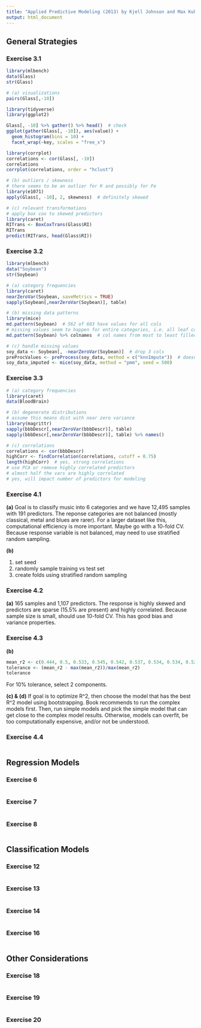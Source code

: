 ```yaml
---
title: "Applied Predictive Modeling (2013) by Kjell Johnson and Max Kuhn -- Student Solutions"
output: html_document
---
```


## General Strategies

### Exercise 3.1

```r
library(mlbench)
data(Glass)
str(Glass)

# (a) visualizations
pairs(Glass[,-10])

library(tidyverse)
library(ggplot2)

Glass[, -10] %>% gather() %>% head()  # check
ggplot(gather(Glass[, -10]), aes(value)) +
  geom_histogram(bins = 10) +
  facet_wrap(~key, scales = "free_x")

library(corrplot)
correlations <- cor(Glass[, -10])
correlations
corrplot(correlations, order = "hclust")

# (b) outliers / skewness
# there seems to be an outlier for K and possibly for Fe
library(e1071)
apply(Glass[, -10], 2, skewness)  # definitely skewed

# (c) relevant transformations
# apply box cox to skewed predictors
library(caret)
RITrans <- BoxCoxTrans(Glass$RI)
RITrans
predict(RITrans, head(Glass$RI))

```

### Exercise 3.2

```r
library(mlbench)
data("Soybean")
str(Soybean)

# (a) category frequencies
library(caret)
nearZeroVar(Soybean, saveMetrics = TRUE)
sapply(Soybean[,nearZeroVar(Soybean)], table)

# (b) missing data patterns
library(mice)
md.pattern(Soybean)  # 562 of 683 have values for all cols
# missing values seem to happen for entire categories, i.e. all leaf cols
md.pattern(Soybean) %>% colnames  # col names from most to least filled out

# (c) handle missing values 
soy_data <- Soybean[, -nearZeroVar(Soybean)]  # drop 3 cols
preProcValues <- preProcess(soy_data, method = c("knnImpute"))  # doesn't work bc of categorical vars?
soy_data_imputed <- mice(soy_data, method = "pmm", seed = 500)
```

### Exercise 3.3

```r
# (a) category frequencies
library(caret)
data(BloodBrain)

# (b) degenerate distributions
# assume this means dist with near zero variance
library(magrittr)
sapply(bbbDescr[,nearZeroVar(bbbDescr)], table)
sapply(bbbDescr[,nearZeroVar(bbbDescr)], table) %>% names()

# (c) correlations
correlations <- cor(bbbDescr)
highCorr <- findCorrelation(correlations, cutoff = 0.75)
length(highCorr)  # yes, strong correlations
# use PCA or remove highly correlated predictors
# almost half the vars are highly correlated
# yes, will impact number of predictors for modeling
```

### Exercise 4.1

__(a)__ Goal is to classify music into 6 categories and we have 12,495 samples with 191 predictors. The reponse categories are not balanced (mostly classical, metal and blues are rarer). For a larger dataset like this, computational efficiency is more important. Maybe go with a 10-fold CV. Because response variable is not balanced, may need to use stratified random sampling.

__(b)__ 

1. set seed
2. randomly sample training vs test set
3. create folds using stratified random sampling

### Exercise 4.2

__(a)__ 165 samples and 1,107 predictors. The response is highly skewed and predictors are sparse (15.5% are present) and highly correlated. Because sample size is small, should use 10-fold CV. This has good bias and variance properties. 

### Exercise 4.3

__(b)__ 

```r
mean_r2 <- c(0.444, 0.5, 0.533, 0.545, 0.542, 0.537, 0.534, 0.534, 0.52, 0.507)
tolerance <- (mean_r2 - max(mean_r2))/max(mean_r2)
tolerance
```

For 10% tolerance, select 2 components.

__(c) & (d)__ If goal is to optimize R^2, then choose the model that has the best R^2 model using bootstrapping. Book recommends to run the complex models first. Then, run simple models and pick the simple model that can get close to the complex model results. Otherwise, models can overfit, be too computationally expensive, and/or not be understood.

### Exercise 4.4

```r

```

## Regression Models

### Exercise 6

```r

```

### Exercise 7

```r

```

### Exercise 8

```r

```

## Classification Models

### Exercise 12

```r

```

### Exercise 13

```r

```

### Exercise 14

```r

```

### Exercise 16

```r

```

## Other Considerations

### Exercise 18

```r

```

### Exercise 19

```r

```

### Exercise 20

```r

```